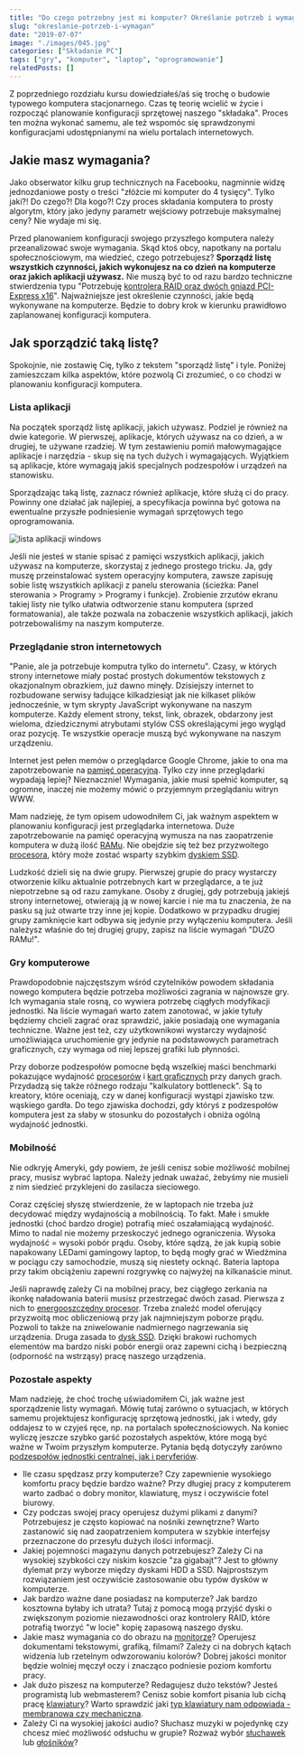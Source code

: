 ```yaml
---
title: "Do czego potrzebny jest mi komputer? Określanie potrzeb i wymagań"
slug: "okreslanie-potrzeb-i-wymagan"
date: "2019-07-07"
image: "./images/045.jpg"
categories: ["Składanie PC"]
tags: ["gry", "komputer", "laptop", "oprogramowanie"]
relatedPosts: []
---
```


Z poprzedniego rozdziału kursu dowiedziałeś/aś się trochę o budowie typowego komputera stacjonarnego. Czas tę teorię wcielić w życie i rozpocząć planowanie konfiguracji sprzętowej naszego "składaka". Proces ten można wykonać samemu, ale też wspomóc się sprawdzonymi konfiguracjami udostępnianymi na wielu portalach internetowych.

## Jakie masz wymagania?

Jako obserwator kilku grup technicznych na Facebooku, nagminnie widzę jednozdaniowe posty o treści "złóżcie mi komputer do 4 tysięcy". Tylko jaki?! Do czego?! Dla kogo?! Czy proces składania komputera to prosty algorytm, który jako jedyny parametr wejściowy potrzebuje maksymalnej ceny? Nie wydaje mi się.

Przed planowaniem konfiguracji swojego przyszłego komputera należy przeanalizować swoje wymagania. Skąd ktoś obcy, napotkany na portalu społecznościowym, ma wiedzieć, czego potrzebujesz? **Sporządź listę wszystkich czynności, jakich wykonujesz na co dzień na komputerze oraz jakich aplikacji używasz.** Nie muszą być to od razu bardzo techniczne stwierdzenia typu "Potrzebuję [kontrolera RAID oraz dwóch gniazd PCI-Express x16](/plyty-glowne-czesc-1)". Najważniejsze jest określenie czynności, jakie będą wykonywane na komputerze. Będzie to dobry krok w kierunku prawidłowo zaplanowanej konfiguracji komputera.

## Jak sporządzić taką listę?

Spokojnie, nie zostawię Cię, tylko z tekstem "sporządź listę" i tyle. Poniżej zamieszczam kilka aspektów, które pozwolą Ci zrozumieć, o co chodzi w planowaniu konfiguracji komputera.

### Lista aplikacji

Na początek sporządź listę aplikacji, jakich używasz. Podziel je również na dwie kategorie. W pierwszej, aplikacje, których używasz na co dzień, a w drugiej, te używane rzadziej. W tym zestawieniu pomiń małowymagające aplikacje i narzędzia - skup się na tych dużych i wymagających. Wyjątkiem są aplikacje, które wymagają jakiś specjalnych podzespołów i urządzeń na stanowisku.

Sporządzając taką listę, zaznacz również aplikacje, które służą ci do pracy. Powinny one działać jak najlepiej, a specyfikacja powinna być gotowa na ewentualne przyszłe podniesienie wymagań sprzętowych tego oprogramowania.

![lista aplikacji windows](images/applist.jpg)

Jeśli nie jesteś w stanie spisać z pamięci wszystkich aplikacji, jakich używasz na komputerze, skorzystaj z jednego prostego tricku. Ja, gdy muszę przeinstalować system operacyjny komputera, zawsze zapisuję sobie listę wszystkich aplikacji z panelu sterowania (ścieżka: Panel sterowania > Programy > Programy i funkcje). Zrobienie zrzutów ekranu takiej listy nie tylko ułatwia odtworzenie stanu komputera (sprzed formatowania), ale także pozwala na zobaczenie wszystkich aplikacji, jakich potrzebowaliśmy na naszym komputerze.

### Przeglądanie stron internetowych

"Panie, ale ja potrzebuje komputra tylko do internetu". Czasy, w których strony internetowe miały postać prostych dokumentów tekstowych z okazjonalnym obrazkiem, już dawno minęły. Dzisiejszy internet to rozbudowane serwisy ładujące kilkadziesiąt jak nie kilkaset plików jednocześnie, w tym skrypty JavaScript wykonywane na naszym komputerze. Każdy element strony, tekst, link, obrazek, obdarzony jest wieloma, dziedzicznymi atrybutami stylów CSS określającymi jego wygląd oraz pozycję. Te wszystkie operacje muszą być wykonywane na naszym urządzeniu.

Internet jest pełen memów o przeglądarce Google Chrome, jakie to ona ma zapotrzebowanie na [pamięć operacyjną](/pamieci-ram). Tylko czy inne przeglądarki wypadają lepiej? Nieznacznie! Wymagania, jakie musi spełnić komputer, są ogromne, inaczej nie możemy mówić o przyjemnym przeglądaniu witryn WWW.

Mam nadzieję, że tym opisem udowodniłem Ci, jak ważnym aspektem w planowaniu konfiguracji jest przeglądarka internetowa. Duże zapotrzebowanie na pamięć operacyjną wymusza na nas zaopatrzenie komputera w dużą ilość [RAMu](/pamieci-ram). Nie obejdzie się też bez przyzwoitego [procesora](/procesory), który może zostać wsparty szybkim [dyskiem SSD](/nosniki-pamieci-dyski-hdd-ssd).

Ludzkość dzieli się na dwie grupy. Pierwszej grupie do pracy wystarczy otworzenie kilku aktualnie potrzebnych kart w przeglądarce, a te już niepotrzebne są od razu zamykane. Osoby z drugiej, gdy potrzebują jakiejś strony internetowej, otwierają ją w nowej karcie i nie ma tu znaczenia, że na pasku są już otwarte trzy inne jej kopie. Dodatkowo w przypadku drugiej grupy zamknięcie kart odbywa się jedynie przy wyłączeniu komputera. Jeśli należysz właśnie do tej drugiej grupy, zapisz na liście wymagań "DUŻO RAMu!".

### Gry komputerowe

Prawdopodobnie najczęstszym wśród czytelników powodem składania nowego komputera będzie potrzeba możliwości zagrania w najnowsze gry. Ich wymagania stale rosną, co wywiera potrzebę ciągłych modyfikacji jednostki. Na liście wymagań warto zatem zanotować, w jakie tytuły będziemy chcieli zagrać oraz sprawdzić, jakie posiadają one wymagania techniczne. Ważne jest też, czy użytkownikowi wystarczy wydajność umożliwiająca uruchomienie gry jedynie na podstawowych parametrach graficznych, czy wymaga od niej lepszej grafiki lub płynności.

Przy doborze podzespołów pomocne będą wszelkiej maści benchmarki pokazujące wydajność [procesorów](/procesory) i [kart graficznych](/karty-graficzne) przy danych grach. Przydadzą się także różnego rodzaju "kalkulatory bottleneck". Są to kreatory, które oceniają, czy w danej konfiguracji wystąpi zjawisko tzw. wąskiego gardła. Do tego zjawiska dochodzi, gdy któryś z podzespołów komputera jest za słaby w stosunku do pozostałych i obniża ogólną wydajność jednostki.

### Mobilność

Nie odkryję Ameryki, gdy powiem, że jeśli cenisz sobie możliwość mobilnej pracy, musisz wybrać laptopa. Należy jednak uważać, żebyśmy nie musieli z nim siedzieć przyklejeni do zasilacza sieciowego.

Coraz częściej słyszę stwierdzenie, że w laptopach nie trzeba już decydować między wydajnością a mobilnością. To fakt. Małe i smukłe jednostki (choć bardzo drogie) potrafią mieć oszałamiającą wydajność. Mimo to nadal nie możemy przeskoczyć jednego ograniczenia. Wysoka wydajność = wysoki pobór prądu. Osoby, które sądzą, że jak kupią sobie napakowany LEDami gamingowy laptop, to będą mogły grać w Wiedźmina w pociągu czy samochodzie, muszą się niestety ocknąć. Bateria laptopa przy takim obciążeniu zapewni rozgrywkę co najwyżej na kilkanaście minut.

Jeśli naprawdę zależy Ci na mobilnej pracy, bez ciągłego zerkania na ikonkę naładowania baterii musisz przestrzegać dwóch zasad. Pierwsza z nich to [energooszczędny procesor](/procesory). Trzeba znaleźć model oferujący przyzwoitą moc obliczeniową przy jak najmniejszym poborze prądu. Pozwoli to także na zniwelowanie nadmiernego nagrzewania się urządzenia. Druga zasada to [dysk SSD](/nosniki-pamieci-dyski-hdd-ssd). Dzięki brakowi ruchomych elementów ma bardzo niski pobór energii oraz zapewni cichą i bezpieczną (odporność na wstrząsy) pracę naszego urządzenia.

### Pozostałe aspekty

Mam nadzieję, że choć trochę uświadomiłem Ci, jak ważne jest sporządzenie listy wymagań. Mówię tutaj zarówno o sytuacjach, w których samemu projektujesz konfigurację sprzętową jednostki, jak i wtedy, gdy oddajesz to w czyjeś ręce, np. na portalach społecznościowych. Na koniec wyliczę jeszcze szybko garść pozostałych aspektów, które mogą być ważne w Twoim przyszłym komputerze. Pytania będą dotyczyły zarówno [podzespołów jednostki centralnej, jak i peryferiów](/podzespoly-i-urzadzenia).

- Ile czasu spędzasz przy komputerze? Czy zapewnienie wysokiego komfortu pracy będzie bardzo ważne? Przy długiej pracy z komputerem warto zadbać o dobry monitor, klawiaturę, mysz i oczywiście fotel biurowy.
- Czy podczas swojej pracy operujesz dużymi plikami z danymi? Potrzebujesz je często kopiować na nośniki zewnętrzne? Warto zastanowić się nad zaopatrzeniem komputera w szybkie interfejsy przeznaczone do przesyłu dużych ilości informacji.
- Jakiej pojemności magazynu danych potrzebujesz? Zależy Ci na wysokiej szybkości czy niskim koszcie "za gigabajt"? Jest to główny dylemat przy wyborze między dyskami HDD a SSD. Najprostszym rozwiązaniem jest oczywiście zastosowanie obu typów dysków w komputerze.
- Jak bardzo ważne dane posiadasz na komputerze? Jak bardzo kosztowna byłaby ich utrata? Tutaj z pomocą mogą przyjść dyski o zwiększonym poziomie niezawodności oraz kontrolery RAID, które potrafią tworzyć "w locie" kopię zapasową naszego dysku.
- Jakie masz wymagania co do obrazu na [monitorze](/monitory-czesc-1)? Operujesz dokumentami tekstowymi, grafiką, filmami? Zależy ci na dobrych kątach widzenia lub rzetelnym odwzorowaniu kolorów? Dobrej jakości monitor będzie wolniej męczył oczy i znacząco podniesie poziom komfortu pracy.
- Jak dużo piszesz na komputerze? Redagujesz dużo tekstów? Jesteś programistą lub webmasterem? Cenisz sobie komfort pisania lub cichą pracę [klawiatury](/klawiatury)? Warto sprawdzić jaki [typ klawiatury nam odpowiada - membranowa czy mechaniczna](/membranowa-czy-mechaniczna).
- Zależy Ci na wysokiej jakości audio? Słuchasz muzyki w pojedynkę czy chcesz mieć możliwość odsłuchu w grupie? Rozważ wybór [słuchawek](/sluchawki) lub [głośników](/glosniki-komputerowe)?

<AssemblingPcFooter nextPost='/od-czego-zaczac-dobieranie-podzespolow'/>

